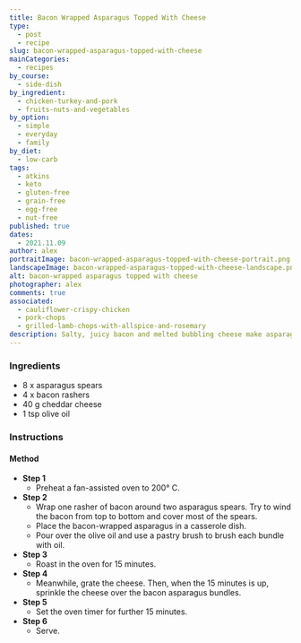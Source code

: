 ```yaml
---
title: Bacon Wrapped Asparagus Topped With Cheese
type:
  - post
  - recipe
slug: bacon-wrapped-asparagus-topped-with-cheese
mainCategories: 
  - recipes
by_course:
  - side-dish
by_ingredient:
  - chicken-turkey-and-pork
  - fruits-nuts-and-vegetables
by_option:
  - simple
  - everyday
  - family
by_diet:
  - low-carb
tags:
  - atkins
  - keto
  - gluten-free
  - grain-free
  - egg-free
  - nut-free
published: true
dates: 
  - 2021.11.09
author: alex
portraitImage: bacon-wrapped-asparagus-topped-with-cheese-portrait.png
landscapeImage: bacon-wrapped-asparagus-topped-with-cheese-landscape.png
alt: bacon-wrapped asparagus topped with cheese
photographer: alex
comments: true
associated: 
  - cauliflower-crispy-chicken
  - pork-chops
  - grilled-lamb-chops-with-allspice-and-rosemary
description: Salty, juicy bacon and melted bubbling cheese make asparagus taste awesome. It's a simple side dish to delight the taste buds.
---
```


<Ingredients>

### Ingredients

  - 8 x asparagus spears
  - 4 x bacon rashers
  - 40 g cheddar cheese
  - 1 tsp olive oil

</Ingredients>

<Instructions>

### Instructions

#### Method

  - **Step 1**
    - Preheat a fan-assisted oven to 200° C.
  - **Step 2**
    - Wrap one rasher of bacon around two asparagus spears. Try to wind the bacon from top to bottom and cover most of the spears.
    - Place the bacon-wrapped asparagus in a casserole dish.
    - Pour over the olive oil and use a pastry brush to brush each bundle with oil.
  - **Step 3**
    - Roast in the oven for 15 minutes.
  - **Step 4**
    - Meanwhile, grate the cheese. Then, when the 15 minutes is up, sprinkle the cheese over the bacon asparagus bundles.
  - **Step 5**
    - Set the oven timer for further 15 minutes.
  - **Step 6**
    - Serve.

</Instructions>
